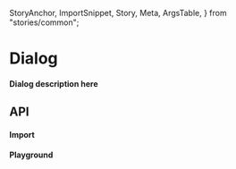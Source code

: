   StoryAnchor,
  ImportSnippet,
  Story,
  Meta,
  ArgsTable,
} from "stories/common";



<Meta title={title} component={Dialog} anchor />

# Dialog

#### Dialog description here

<StoryAnchor name="API" path={title} />

## API

#### Import

<ImportSnippet componentName={componentName} />

#### Playground

<Story name="API" story={API} />

<ArgsTable Component={Dialog} story="API" />
